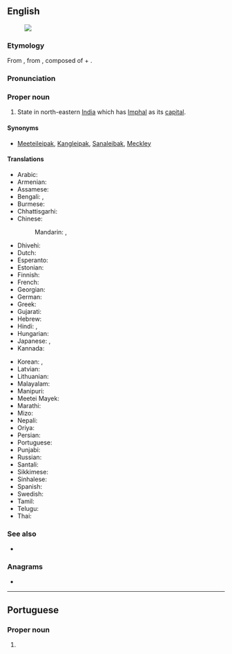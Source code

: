 ==English==
{{wikipedia}}
[[Image:Manipur in India (disputed hatched).svg|thumb|]]

===Etymology===
From {{bor|en|hi|मणिपूर}}, from {{der|en|sa|मणिपूर|lit=abundance of jewels}}, composed of {{m|sa|मणि||jewel}} + {{m|sa|पूर||abundance}}.

===Pronunciation===
{{IPA|en|/ˌmənɪpʊɹ/}}

===Proper noun===
{{en-proper noun}}

# State in north-eastern [[India]] which has [[Imphal]] as its [[capital]].

====Synonyms====
* {{q|historic names}} [[Meeteileipak]], [[Kangleipak]], [[Sanaleibak]], [[Meckley]]

====Translations====
{{trans-top|Manipur, India}}
* Arabic: {{t|ar|مَانِيبُور|m|tr=manibūr}}
* Armenian: {{t|hy|Մանիպուր}}
* Assamese: {{t|as|মণিপুৰ}}
* Bengali: {{t|bn|মিণপুর}}, {{t|bn|মণিপুর}}
* Burmese: {{t|my|မဏိပူရ|sc=Mymr}}
* Chhattisgarhi: {{t-needed|hne}}
* Chinese:
*: Mandarin: {{t|cmn|曼尼普爾邦|tr=Běndìzhìlǐ|sc=Hani}}, {{t|cmn|曼尼普尔邦|tr=Mànnípǔ'ěr-bāng|sc=Hani}}
* Dhivehi: {{t|dv|މަނިޕޫރު|sc=Thaa}}
* Dutch: {{t+|nl|Manipur}}
* Esperanto: {{t|eo|Manipuro}}
* Estonian: {{t|et|Manipur}}
* Finnish: {{t|fi|Manipur}}
* French: {{t+|fr|Manipur}}
* Georgian: {{t|ka|მანიპური}}
* German: {{t+|de|Manipur}}
* Greek: {{t+|el|Μανιπούρ}}
* Gujarati: {{t|gu|મણિપુર}}
* Hebrew: {{t|he|מאניפור}}
* Hindi: {{t+|hi|मणिपूर}}, {{t+|hi|मणिपुर}}
* Hungarian: {{t+|hu|Manipur}}
* Japanese: {{t|ja|マニプル州|tr=Manipuru-shū}}, {{t|ja|マニプル|tr=Manipuru}}
* Kannada: {{t+|kn|ಮಣಿಪುರ|sc=Knda}}
{{trans-mid}}
* Korean: {{t|ko|^마니푸르 주}}, {{t|ko|^마니푸르}}
* Latvian: {{t|lv|Manipura}}
* Lithuanian: {{t|lt|Manipuras}}
* Malayalam: {{t|ml|മണിപ്പൂർ|sc=Mlym}}
* Manipuri: {{t|mni|মণিপুর|tr=maṇipur|sc=Beng}}
* Meetei Mayek: {{t+|mni|ꯃꯅꯤꯄꯨꯔ}}
* Marathi: {{t|mr|मणिपूर}}
* Mizo: {{t-needed|lus}}
* Nepali: {{t|ne|मणिपुर}}
* Oriya: {{t|or|ମଣିପୁର}}
* Persian: {{t|fa|مانی‌پور}}
* Portuguese: {{t+|pt|Manipur|m}}
* Punjabi: {{t|pa|ਮਨੀਪੁਰ}}
* Russian: {{t+|ru|Манипу́р|m}}
* Santali: {{t-needed|sat}}
* Sikkimese: {{t-needed|sip}}
* Sinhalese: {{t-needed|si}}
* Spanish: {{t|es|Manipur}}
* Swedish: {{t|sv|Manipur}}
* Tamil: {{t+|ta|மணிப்பூர்|sc=Taml}}
* Telugu: {{t+|te|మణిపూర్}}
* Thai: {{t|th|รัฐมณีปุระ|tr=rát máneebpùrá}}
{{trans-bottom}}

===See also===
* {{list:states of India/en}}

===Anagrams===
* {{anagrams|en|a=aimnpru|Purnima}}

----

==Portuguese==

===Proper noun===
{{pt-proper noun|m}}

# {{place|pt|state|in northeastern|c/India|t1=Manipur}}